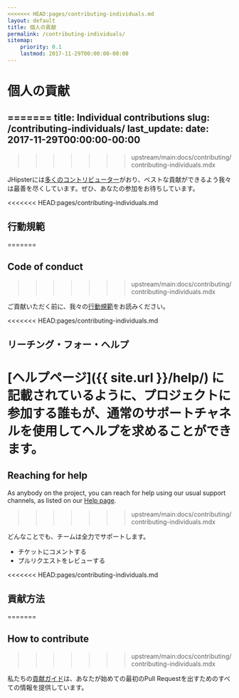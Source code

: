 ```yaml
---
<<<<<<< HEAD:pages/contributing-individuals.md
layout: default
title: 個人の貢献
permalink: /contributing-individuals/
sitemap:
    priority: 0.1
    lastmod: 2017-11-29T00:00:00-00:00
---
```

# <i class="fa fa-keyboard-o"></i>個人の貢献
=======
title: Individual contributions
slug: /contributing-individuals/
last_update:
  date: 2017-11-29T00:00:00-00:00
---
>>>>>>> upstream/main:docs/contributing/contributing-individuals.mdx

JHipsterには[多くのコントリビューター](https://github.com/jhipster/generator-jhipster/graphs/contributors)がおり、ベストな貢献ができるよう我々は最善を尽くしています。ぜひ、あなたの参加をお待ちしています。

<<<<<<< HEAD:pages/contributing-individuals.md
## 行動規範
=======

## Code of conduct
>>>>>>> upstream/main:docs/contributing/contributing-individuals.mdx

ご貢献いただく前に、我々の[行動規範](https://github.com/jhipster/generator-jhipster/blob/main/CODE_OF_CONDUCT.md)をお読みください。

<<<<<<< HEAD:pages/contributing-individuals.md
## リーチング・フォー・ヘルプ

[ヘルプページ]({{ site.url }}/help/)  に記載されているように、プロジェクトに参加する誰もが、通常のサポートチャネルを使用してヘルプを求めることができます。
=======

## Reaching for help

As anybody on the project, you can reach for help using our usual support channels, as listed on our [Help page](/help).
>>>>>>> upstream/main:docs/contributing/contributing-individuals.mdx

どんなことでも、チームは全力でサポートします。

- チケットにコメントする
- プルリクエストをレビューする

<<<<<<< HEAD:pages/contributing-individuals.md
## 貢献方法
=======

## How to contribute
>>>>>>> upstream/main:docs/contributing/contributing-individuals.mdx

私たちの[貢献ガイド](https://github.com/jhipster/generator-jhipster/blob/main/CONTRIBUTING.md)は、あなたが始めての最初のPull Requestを出すためのすべての情報を提供しています。
